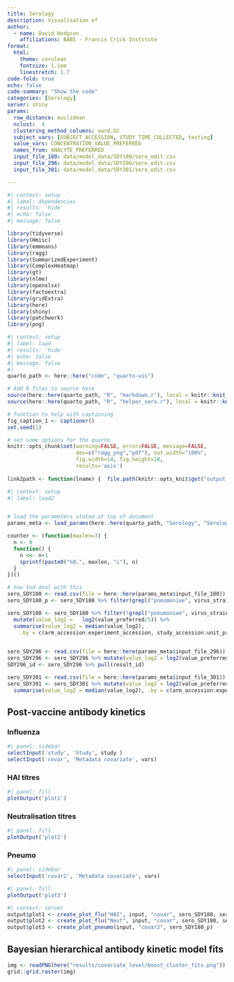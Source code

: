 ```yaml
---
title: Serology
description: Visualisation of
author: 
  - name: David Hodgson
    affiliations: BABS - Francis Crick Institute
format:
  html:
    theme: cerulean
    fontsize: 1.1em
    linestretch: 1.7
code-fold: true
echo: false
code-summary: "Show the code"
categories: [Serology]
server: shiny
params:
  row_distance: euclidean
  nclust:  4
  clustering_method_columns: ward.D2
  subject_vars: [SUBJECT_ACCESSION, STUDY_TIME_COLLECTED, testing]
  value_vars: CONCENTRATION_VALUE_PREFERRED
  names_from: ANALYTE_PREFERRED
  input_file_180: data/model_data/SDY180/sero_edit.csv
  input_file_296: data/model_data/SDY296/sero_edit.csv
  input_file_301: data/model_data/SDY301/sero_edit.csv

---
```


```r
#| context: setup
#| label: dependencies
#| results: 'hide'
#| echo: false
#| message: false

library(tidyverse)
library(Hmisc)
library(emmeans)
library(ragg)
library(SummarizedExperiment)
library(ComplexHeatmap)
library(gt)
library(nlme)
library(openxlsx)
library(factoextra)
library(gridExtra)
library(here)
library(shiny)
library(patchwork)
library(png)
```


```r
#| context: setup
#| label: load
#| results: 'hide'
#| echo: false
#| message: false
#| 
quarto_path <- here::here("code", "quarto-vis")

# Add R files to source here
source(here::here(quarto_path, "R", "markdown.r"), local = knitr::knit_global())
source(here::here(quarto_path, "R", "helper_sero.r"), local = knitr::knit_global())

# function to help with captioning
fig_caption_1 <- captioner()
set.seed(1)

# set some options for the quarto
knitr::opts_chunk$set(warning=FALSE, error=FALSE, message=FALSE,
                      dev=c("ragg_png","pdf"), out.width="100%",
                      fig.width=14, fig.height=10,
                      results='asis')
                      
link2path <- function(lname) {  file.path(knitr::opts_knit$get("output.dir"),lname) }

```



```r
#| context: setup
#| label: load2


# load the parameters stated at top of document
params_meta <- load_params(here::here(quarto_path, "Serology", "Serology"), extra=TRUE)

counter <- (function(maxlen=3) {
  n <- 0
  function() {
    n <<- n+1
    sprintf(paste0("%0.", maxlen, "i"), n)
  }
})()

# how tod deal with this
sero_SDY180 <- read.csv(file = here::here(params_meta$input_file_180))
sero_SDY180_p <- sero_SDY180 %>% filter(grepl("pneumoniae", virus_strain_reported))

sero_SDY180 <- sero_SDY180 %>% filter(!grepl("pneumoniae", virus_strain_reported)) %>%
  mutate(value_log2 =   log2(value_preferred/5)) %>%
  summarise(value_log2 = median(value_log2), 
    .by = c(arm_accession:experiment_accession, study_accession:unit_preferred, virus_strain_preferred:species))
    

sero_SDY296 <- read.csv(file = here::here(params_meta$input_file_296))
sero_SDY296 <- sero_SDY296 %>% mutate(value_log2 = log2(value_preferred/5))
SDY296_id <- sero_SDY296 %>% pull(result_id)

sero_SDY301 <- read.csv(file = here::here(params_meta$input_file_301))
sero_SDY301 <- sero_SDY301 %>% mutate(value_log2 = log2(value_preferred/5)) %>% 
  summarise(value_log2 = median(value_log2), .by = c(arm_accession:experiment_accession, study_accession:unit_preferred, virus_strain_preferred:species))

```


## Post-vaccine antibody kinetics

:::{.panel-tabset}
### Influenza

```r
#| panel: sidebar
selectInput('study', 'Study', study )
selectInput('covar', 'Metadata covariate', vars)

```

:::{.panel-tabset}
### HAI titres
```r
#| panel: fill
plotOutput('plot1')

```

### Neutralisation titres

```r
#| panel: fill
plotOutput('plot2')

```

:::

### Pneumo

```r
#| panel: sidebar
selectInput('covar2', 'Metadata covariate', vars)

```
```r
#| panel: fill
plotOutput('plot3')

```


```r
#| context: server
output$plot1 <- create_plot_flu("HAI", input, "covar", sero_SDY180, sero_SDY296, sero_SDY301)
output$plot2 <- create_plot_flu("Neut", input, "covar", sero_SDY180, sero_SDY296, sero_SDY301)
output$plot3 <- create_plot_pneumo(input, "covar2", sero_SDY180_p)

```

:::

## Bayesian hierarchical antibody kinetic model fits
```r

img <- readPNG(here("results/covariate_level/boost_cluster_fits.png"))
grid::grid.raster(img)

```